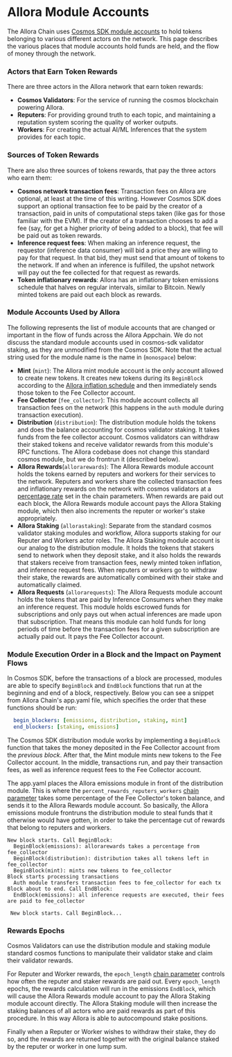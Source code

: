 # Allora Module Accounts

The Allora Chain uses [Cosmos SDK module accounts](https://docs.cosmos.network/main/build/modules/bank#module-accounts) to hold tokens belonging to various different actors on the network. This page describes the various places that module accounts hold funds are held, and the flow of money through the network.

### Actors that Earn Token Rewards

There are three actors in the Allora network that earn token rewards:

- **Cosmos Validators**: For the service of running the cosmos blockchain powering Allora.
- **Reputers**: For providing ground truth to each topic, and maintaining a reputation system scoring the quality of worker outputs.
- **Workers**: For creating the actual AI/ML Inferences that the system provides for each topic.

### Sources of Token Rewards

There are also three sources of tokens rewards, that pay the three actors who earn them:

- **Cosmos network transaction fees**: Transaction fees on Allora are optional, at least at the time of this writing. However Cosmos SDK does support an optional transaction fee to be paid by the creator of a transaction, paid in units of computational steps taken (like gas for those familiar with the EVM). If the creator of a transaction chooses to add a fee (say, for get a higher priority of being added to a block), that fee will be paid out as token rewards.
- **Inference request fees**: When making an inference request, the requestor (inference data consumer) will bid a price they are willing to pay for that request. In that bid, they must send that amount of tokens to the network. If and when an inference is fulfilled, the upshot network will pay out the fee collected for that request as rewards.
- **Token inflationary rewards**: Allora has an inflationary token emissions schedule that halves on regular intervals, similar to Bitcoin. Newly minted tokens are paid out each block as rewards.

### Module Accounts Used by Allora

The following represents the list of module accounts that are changed or important in the flow of funds across the Allora Appchain. We do not discuss the standard module accounts used in cosmos-sdk validator staking, as they are unmodified from the Cosmos SDK. Note that the actual string used for the module name is the name in (`monospace`) below:

- **Mint** (`mint`): The Allora mint module account is the only account allowed to create new tokens. It creates new tokens during its `BeginBlock` according to the [Allora inflation schedule](./params/chain#halving_interval) and then immediately sends those token to the Fee Collector account.
- **Fee Collector** (`fee_collector`): This module account collects all transaction fees on the network (this happens in the `auth` module during transaction execution).
- **Distribution** (`distribution`): The distribution module holds the tokens and does the balance accounting for cosmos validator staking. It takes funds from the fee collector account. Cosmos validators can withdraw their staked tokens and receive validator rewards from this module's RPC functions. The Allora codebase does not change this standard cosmos module, but we do frontrun it (described below).
- **Allora Rewards**(`allorarewards`): The Allora Rewards module account holds the tokens earned by reputers and workers for their services to the network. Reputers and workers share the collected transaction fees and inflationary rewards on the network with cosmos validators at a [percentage rate](./params/chain#percent_rewards_reputers_workers) set in the chain parameters. When rewards are paid out each block, the Allora Rewards module account pays the Allora Staking module, which then also increments the reputer or worker's stake appropriately. 
- **Allora Staking** (`allorastaking`): Separate from the standard cosmos validator staking modules and workflow, Allora supports staking for our Reputer and Workers actor roles. The Allora Staking module account is our analog to the distribution module. It holds the tokens that stakers send to network when they deposit stake, and it also holds the rewards that stakers receive from transaction fees, newly minted token inflation, and inference request fees. When reputers or workers go to withdraw their stake, the rewards are automatically combined with their stake and automatically claimed.
- **Allora Requests** (`allorarequests`):  The Allora Requests module account holds the tokens that are paid by Inference Consumers when they make an inference request. This module holds escrowed funds for subscriptions and only pays out when actual inferences are made upon that subscription. That means this module can hold funds for long periods of time before the transaction fees for a given subscription are actually paid out. It pays the Fee Collector account.

### Module Execution Order in a Block and the Impact on Payment Flows

In Cosmos SDK, before the transactions of a block are processed, modules are able to specify `BeginBlock` and `EndBlock` functions that run at the beginning and end of a block, respectively. Below you can see a snippet from Allora Chain's app.yaml file, which specifies the order that these functions should be run:

```yaml app.yaml
  begin_blockers: [emissions, distribution, staking, mint]
  end_blockers: [staking, emissions]
```

The Cosmos SDK distribution module works by implementing a `BeginBlock` function that takes the money deposited in the Fee Collector account from the _previous block_. After that, the Mint module mints new tokens to the Fee Collector account. In the middle, transactions run, and pay their transaction fees, as well as inference request fees to the Fee Collector account.

The app.yaml places the Allora emissions module in front of the distribution module. This is where the `percent_rewards_reputers_workers` [chain parameter](./params/chain#percent_rewards_reputers_workers) takes some percentage of the Fee Collector's token balance, and sends it to the Allora Rewards module account. So basically, the Allora emissions module frontruns the distribution module to steal funds that it otherwise would have gotten, in order to take the percentage cut of rewards that belong to reputers and workers.

```Text Chronological Order of Payments
New block starts. Call BeginBlock:
  BeginBlock(emissions): allorarewards takes a percentage from fee_collector
  BeginBlock(distribution): distribution takes all tokens left in fee_collector
  BeginBlock(mint): mints new tokens to fee_collector 
Block starts processing transactions
  Auth module transfers transaction fees to fee_collector for each tx
Block about to end. Call EndBlock:
  EndBlock(emissions): all inference requests are executed, their fees are paid to fee_collector

 New block starts. Call BeginBlock...
```

### Rewards Epochs

Cosmos Validators can use the distribution module and staking module standard cosmos functions to manipulate their validator stake and claim their validator rewards.

For Reputer and Worker rewards, the `epoch_length` [chain parameter](./params/chain#epoch_length) controls how often the reputer and staker rewards are paid out. Every `epoch_length` epochs, the rewards calculation will run in the emissions `EndBlock`, which will cause the Allora Rewards module account to pay the Allora Staking module account directly. The Allora Staking module will then increase the staking balances of all actors who are paid rewards as part of this procedure. In this way Allora is able to autocompound stake positions.

Finally when a Reputer or Worker wishes to withdraw their stake, they do so, and the rewards are returned together with the original balance staked by the reputer or worker in one lump sum.
